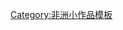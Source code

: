 {{Asbox
| image     = Flag of Eritrea.svg
| pix       = 30
| subject   = 
| qualifier = 与[[:Category:厄立特里亚|厄立特里亚]]相关
| category  = 厄立特里亞小作品
| tempsort  =  
| name      = Template:Eritrea-stub
}}<noinclude>
[[Category:非洲小作品模板]]
</noinclude>